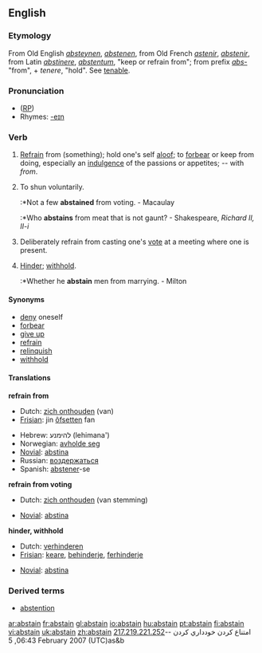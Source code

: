 ==English==

===Etymology===
From Old English ''[[absteynen]]'', ''[[abstenen]]'', from Old French ''[[astenir]]'', ''[[abstenir]]'', from Latin ''[[abstinere]]'', ''[[abstentum]]'', "keep or refrain from"; from prefix ''[[abs-]]''  "from", + ''tenere'', "hold". See [[tenable]].

===Pronunciation===
* ([[RP]]) {{IPA|/əbˈsteɪn/}}
*Rhymes: [[Rhymes:English:-eɪn|-eɪn]]

===Verb===
{{en-verb}}

# {{intransitive}} [[refrain|Refrain]] from (something); hold one's self [[aloof]]; to [[forbear]] or keep from doing, especially an [[indulgence]] of the passions or appetites; -- with ''from''.
# {{intransitive}} To shun voluntarily.
#:*Not a few '''abstained''' from voting. - Macaulay
#:*Who '''abstains''' from meat that is not gaunt? - Shakespeare, ''Richard II, II-i''
# {{intransitive}} Deliberately refrain from casting one's [[vote]] at a meeting where one is present.
# {{transitive}} [[hinder|Hinder]]; [[withhold]].
#:*Whether he '''abstain''' men from marrying. - Milton

====Synonyms====
* [[deny]] oneself
* [[forbear]]
* [[give up]]
* [[refrain]]
* [[relinquish]]
* [[withhold]]

====Translations====
'''refrain from'''
{{top}}
* Dutch: [[zich onthouden]] (van)
* [[Frisian]]: jin [[ôfsetten]] fan
{{mid}}
* Hebrew: להימנע (lehimana')
* Norwegian: [[avholde seg]]
* [[Novial]]: [[abstina]]
* Russian: [[воздержаться]]
* Spanish: [[abstener]]-se
{{bottom}}

'''refrain from voting'''
{{top}}
* Dutch: [[zich onthouden]] (van stemming)
{{mid}}
* [[Novial]]: [[abstina]]
{{bottom}}

'''hinder, withhold'''
{{top}}
* Dutch: [[verhinderen]]
* [[Frisian]]: [[keare]], [[behinderje]], [[ferhinderje]]
{{mid}}
* [[Novial]]: [[abstina]]
{{bottom}}

===Derived terms===
*[[abstention]]

[[ar:abstain]]
[[fr:abstain]]
[[gl:abstain]]
[[io:abstain]]
[[hu:abstain]]
[[pt:abstain]]
[[fi:abstain]]
[[vi:abstain]]
[[uk:abstain]]
[[zh:abstain]]
امتناع كردن
خودداري كردن
--[[User:217.219.221.252|217.219.221.252]] 06:43, 5 February 2007 (UTC)as&b